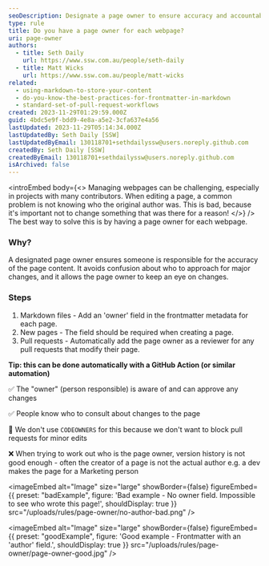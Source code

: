 ```yaml
---
seoDescription: Designate a page owner to ensure accuracy and accountability for webpage content
type: rule
title: Do you have a page owner for each webpage?
uri: page-owner
authors:
  - title: Seth Daily
    url: https://www.ssw.com.au/people/seth-daily
  - title: Matt Wicks
    url: https://www.ssw.com.au/people/matt-wicks
related:
  - using-markdown-to-store-your-content
  - do-you-know-the-best-practices-for-frontmatter-in-markdown
  - standard-set-of-pull-request-workflows
created: 2023-11-29T01:29:59.000Z
guid: 4bdc5e9f-bdd9-4e8a-a5e2-3cfa637e4a56
lastUpdated: 2023-11-29T05:14:34.000Z
lastUpdatedBy: Seth Daily [SSW]
lastUpdatedByEmail: 130118701+sethdailyssw@users.noreply.github.com
createdBy: Seth Daily [SSW]
createdByEmail: 130118701+sethdailyssw@users.noreply.github.com
isArchived: false
---
```


<introEmbed
  body={<>
Managing webpages can be challenging, especially in projects with many contributors. When editing a page, a common problem is not knowing who the original author was. This is bad, because it's important not to change something that was there for a reason!
  </>}
/>
The best way to solve this is by having a page owner for each webpage.

### Why?

A designated page owner ensures someone is responsible for the accuracy of the page content. It avoids confusion about who to approach for major changes, and it allows the page owner to keep an eye on changes.

### Steps

1. Markdown files - Add an 'owner' field in the frontmatter metadata for each page.
2. New pages - The field should be required when creating a page.
3. Pull requests - Automatically add the page owner as a reviewer for any pull requests that modify their page.

**Tip: this can be done automatically with a GitHub Action (or similar automation)**

✅ The "owner" (person responsible) is aware of and can approve any changes

✅ People know who to consult about changes to the page

🤔 We don't use `CODEOWNERS` for this because we don't want to block pull requests for minor edits

❌ When trying to work out who is the page owner, version history is not good enough - often the creator of a page is not the actual author e.g. a dev makes the page for a Marketing person

<imageEmbed
  alt="Image"
  size="large"
  showBorder={false}
  figureEmbed={{
    preset: "badExample",
    figure: 'Bad example - No owner field. Impossible to see who wrote this page!',
    shouldDisplay: true
  }}
  src="/uploads/rules/page-owner/no-author-bad.png"
/>

<imageEmbed
  alt="Image"
  size="large"
  showBorder={false}
  figureEmbed={{
    preset: "goodExample",
    figure: 'Good example - Frontmatter with an \'author\' field.',
    shouldDisplay: true
  }}
  src="/uploads/rules/page-owner/page-owner-good.jpg"
/>
